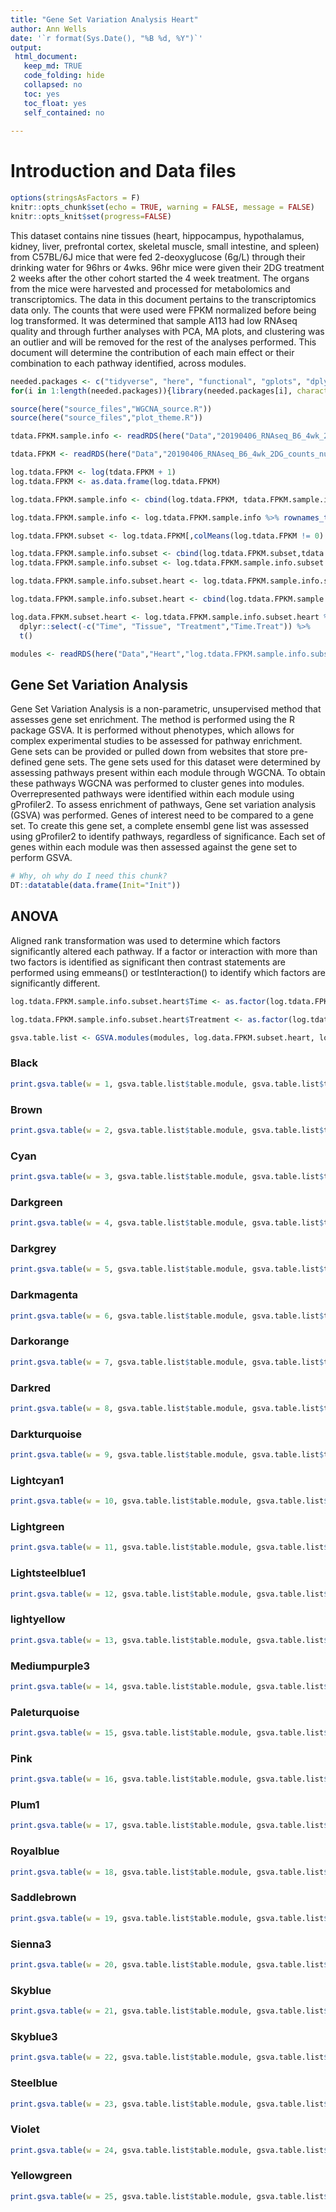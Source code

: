 ```yaml
---
title: "Gene Set Variation Analysis Heart"
author: Ann Wells
date: '`r format(Sys.Date(), "%B %d, %Y")`'
output:
 html_document:
   keep_md: TRUE
   code_folding: hide
   collapsed: no
   toc: yes
   toc_float: yes
   self_contained: no
   
---
```


# Introduction and Data files

```r
options(stringsAsFactors = F)
knitr::opts_chunk$set(echo = TRUE, warning = FALSE, message = FALSE)
knitr::opts_knit$set(progress=FALSE)
```

This dataset contains nine tissues (heart, hippocampus, hypothalamus, kidney, liver, prefrontal cortex, skeletal muscle, small intestine, and spleen) from C57BL/6J mice that were fed 2-deoxyglucose (6g/L) through their drinking water for 96hrs or 4wks. 96hr mice were given their 2DG treatment 2 weeks after the other cohort started the 4 week treatment. The organs from the mice were harvested and processed for metabolomics and transcriptomics. The data in this document pertains to the transcriptomics data only. The counts that were used were FPKM normalized before being log transformed. It was determined that sample A113 had low RNAseq quality and through further analyses with PCA, MA plots, and clustering was an outlier and will be removed for the rest of the analyses performed. This document will determine the contribution of each main effect or their combination to each pathway identified, across modules.

```r
needed.packages <- c("tidyverse", "here", "functional", "gplots", "dplyr", "GeneOverlap", "R.utils", "reshape2","magrittr","data.table", "RColorBrewer","preprocessCore", "ARTool","emmeans", "phia", "gProfileR", "WGCNA","plotly", "pheatmap", "kableExtra", "GSVA", "DT","downloadthis")
for(i in 1:length(needed.packages)){library(needed.packages[i], character.only = TRUE)}

source(here("source_files","WGCNA_source.R"))
source(here("source_files","plot_theme.R"))
```

```r
tdata.FPKM.sample.info <- readRDS(here("Data","20190406_RNAseq_B6_4wk_2DG_counts_phenotypes.RData"))

tdata.FPKM <- readRDS(here("Data","20190406_RNAseq_B6_4wk_2DG_counts_numeric.RData"))

log.tdata.FPKM <- log(tdata.FPKM + 1)
log.tdata.FPKM <- as.data.frame(log.tdata.FPKM)

log.tdata.FPKM.sample.info <- cbind(log.tdata.FPKM, tdata.FPKM.sample.info[,c(27238:27240)])

log.tdata.FPKM.sample.info <- log.tdata.FPKM.sample.info %>% rownames_to_column() %>% filter(rowname != "A113") %>% column_to_rownames()

log.tdata.FPKM.subset <- log.tdata.FPKM[,colMeans(log.tdata.FPKM != 0) > 0.5] 

log.tdata.FPKM.sample.info.subset <- cbind(log.tdata.FPKM.subset,tdata.FPKM.sample.info[,c(27238:27240)])
log.tdata.FPKM.sample.info.subset <- log.tdata.FPKM.sample.info.subset %>% rownames_to_column() %>% filter(rowname != "A113") %>% column_to_rownames()

log.tdata.FPKM.sample.info.subset.heart <- log.tdata.FPKM.sample.info.subset %>% rownames_to_column() %>% filter(Tissue == "Heart") %>% column_to_rownames()

log.tdata.FPKM.sample.info.subset.heart <- cbind(log.tdata.FPKM.sample.info.subset.heart, Time.Treat = paste(log.tdata.FPKM.sample.info.subset.heart$Time, log.tdata.FPKM.sample.info.subset.heart$Treatment))

log.data.FPKM.subset.heart <- log.tdata.FPKM.sample.info.subset.heart %>%
  dplyr::select(-c("Time", "Tissue", "Treatment","Time.Treat")) %>%
  t()

modules <- readRDS(here("Data","Heart","log.tdata.FPKM.sample.info.subset.heart.WGCNA.module.membership.RData"))

```

## Gene Set Variation Analysis

Gene Set Variation Analysis is a non-parametric, unsupervised method that assesses gene set enrichment. The method is performed using the R package GSVA. It is performed without phenotypes, which allows for complex experimental studies to be assessed for pathway enrichment. Gene sets can be provided or pulled down from websites that store pre-defined gene sets. The gene sets used for this dataset were determined by assessing pathways present within each module through WGCNA. To obtain these pathways WGCNA was performed to cluster genes into modules. Overrepresented pathways were identified within each module using gProfiler2. To assess enrichment of pathways, Gene set variation analysis (GSVA) was performed. Genes of interest need to be compared to a gene set. To create this gene set, a complete ensembl gene list was assessed using gProfiler2 to identify pathways, regardless of significance. Each set of genes within each module was then assessed against the gene set to perform GSVA.


```r
# Why, oh why do I need this chunk?
DT::datatable(data.frame(Init="Init"))
```

## ANOVA {.tabset .tabset-fade .tabset-pills}

Aligned rank transformation was used to determine which factors significantly altered each pathway. If a factor or interaction with more than two factors is identified as significant then contrast statements are performed using emmeans() or testInteraction() to identify which factors are significantly different.

```r
log.tdata.FPKM.sample.info.subset.heart$Time <- as.factor(log.tdata.FPKM.sample.info.subset.heart$Time)

log.tdata.FPKM.sample.info.subset.heart$Treatment <- as.factor(log.tdata.FPKM.sample.info.subset.heart$Treatment)

gsva.table.list <- GSVA.modules(modules, log.data.FPKM.subset.heart, log.tdata.FPKM.sample.info.subset.heart)
```

### Black

```r
print.gsva.table(w = 1, gsva.table.list$table.module, gsva.table.list$tES)
```


### Brown
```r
print.gsva.table(w = 2, gsva.table.list$table.module, gsva.table.list$tES)
```

### Cyan
```r
print.gsva.table(w = 3, gsva.table.list$table.module, gsva.table.list$tES)
```

### Darkgreen
```r
print.gsva.table(w = 4, gsva.table.list$table.module, gsva.table.list$tES)
```

### Darkgrey
```r
print.gsva.table(w = 5, gsva.table.list$table.module, gsva.table.list$tES)
```

### Darkmagenta
```r
print.gsva.table(w = 6, gsva.table.list$table.module, gsva.table.list$tES)
```


### Darkorange
```r
print.gsva.table(w = 7, gsva.table.list$table.module, gsva.table.list$tES)
```

### Darkred
```r
print.gsva.table(w = 8, gsva.table.list$table.module, gsva.table.list$tES)
```

### Darkturquoise
```r
print.gsva.table(w = 9, gsva.table.list$table.module, gsva.table.list$tES)
```

### Lightcyan1
```r
print.gsva.table(w = 10, gsva.table.list$table.module, gsva.table.list$tES)
```


### Lightgreen
```r
print.gsva.table(w = 11, gsva.table.list$table.module, gsva.table.list$tES)
```

### Lightsteelblue1
```r
print.gsva.table(w = 12, gsva.table.list$table.module, gsva.table.list$tES)
```

### lightyellow
```r
print.gsva.table(w = 13, gsva.table.list$table.module, gsva.table.list$tES)
```

### Mediumpurple3
```r
print.gsva.table(w = 14, gsva.table.list$table.module, gsva.table.list$tES)
```

### Paleturquoise
```r
print.gsva.table(w = 15, gsva.table.list$table.module, gsva.table.list$tES)
```

### Pink
```r
print.gsva.table(w = 16, gsva.table.list$table.module, gsva.table.list$tES)
```

### Plum1
```r
print.gsva.table(w = 17, gsva.table.list$table.module, gsva.table.list$tES)
```

### Royalblue
```r
print.gsva.table(w = 18, gsva.table.list$table.module, gsva.table.list$tES)
```

### Saddlebrown
```r
print.gsva.table(w = 19, gsva.table.list$table.module, gsva.table.list$tES)
```

### Sienna3
```r
print.gsva.table(w = 20, gsva.table.list$table.module, gsva.table.list$tES)
```

### Skyblue
```r
print.gsva.table(w = 21, gsva.table.list$table.module, gsva.table.list$tES)
```

### Skyblue3
```r
print.gsva.table(w = 22, gsva.table.list$table.module, gsva.table.list$tES)
```

### Steelblue
```r
print.gsva.table(w = 23, gsva.table.list$table.module, gsva.table.list$tES)
```

### Violet
```r
print.gsva.table(w = 24, gsva.table.list$table.module, gsva.table.list$tES)
```

### Yellowgreen
```r
print.gsva.table(w = 25, gsva.table.list$table.module, gsva.table.list$tES)
```
